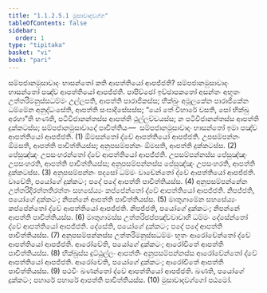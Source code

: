 ```yaml
---
title: "1.1.2.5.1 මුසාවාදවග්ග"
tableOfContents: false
sidebar:
  order: 1
type: "tipitaka"
basket: "vi"
book: "pari"
---
```



<DynamicBreadcrumb />

<Division number="165" book="pari">

<Paragraph number="385" book="pari">
සම්පජානමුසාවාදං භාසන්තෝ කති ආපත්තියෝ ආපජ්ජති? සම්පජානමුසාවාදං භාසන්තෝ පඤ්ච ආපත්තියෝ ආපජ්ජති. පාපිච්ඡෝ ඉච්ඡාපකතෝ අසන්තං අභූතං උත්තරිමනුස්සධම්මං උල්ලපති, ආපත්ති පාරාජිකස්ස; භික්ඛුං අමූලකේන පාරාජිකේන ධම්මේන අනුද්ධංසේති, ආපත්ති සංඝාදිසේසස්ස; “යෝ තේ විහාරේ වසති, සෝ භික්ඛු අරහා”ති භණති, පටිවිජානන්තස්ස ආපත්ති ථුල්ලච්චයස්ස; න පටිවිජානන්තස්ස ආපත්ති දුක්කටස්ස; සම්පජානමුසාවාදේ පාචිත්තියං—  සම්පජානමුසාවාදං භාසන්තෝ ඉමා පඤ්ච ආපත්තියෝ ආපජ්ජති. (1)
</Paragraph>

<Paragraph number="386" book="pari">
ඕමසන්තෝ ද්වේ ආපත්තියෝ ආපජ්ජති. උපසම්පන්නං ඕමසති, ආපත්ති පාචිත්තියස්ස; අනුපසම්පන්නං ඕමසති, ආපත්ති දුක්කටස්ස. (2)
</Paragraph>

<Paragraph number="387" book="pari">
පේසුඤ්ඤං උපසංහරන්තෝ ද්වේ ආපත්තියෝ ආපජ්ජති. උපසම්පන්නස්ස පේසුඤ්ඤං උපසංහරති, ආපත්ති පාචිත්තියස්ස; අනුපසම්පන්නස්ස පේසුඤ්ඤං උපසංහරති, ආපත්ති දුක්කටස්ස. (3)
</Paragraph>

<Paragraph number="388" book="pari">
අනුපසම්පන්නං පදසෝ ධම්මං වාචේන්තෝ ද්වේ ආපත්තියෝ ආපජ්ජති. වාචේති, පයෝගේ දුක්කටං; පදේ පදේ ආපත්ති පාචිත්තියස්ස. (4)
</Paragraph>

<Paragraph number="389" book="pari">
අනුපසම්පන්නේන උත්තරිදිරත්තතිරත්තං සහසේය්‍යං කප්පේන්තෝ ද්වේ ආපත්තියෝ ආපජ්ජති. නිපජ්ජති, පයෝගේ දුක්කටං; නිපන්නේ ආපත්ති පාචිත්තියස්ස. (5)
</Paragraph>

<Paragraph number="390" book="pari">
මාතුගාමේන සහසේය්‍යං කප්පේන්තෝ ද්වේ ආපත්තියෝ ආපජ්ජති. නිපජ්ජති, පයෝගේ දුක්කටං; නිපන්නේ ආපත්ති පාචිත්තියස්ස. (6)
</Paragraph>

<Paragraph number="391" book="pari">
මාතුගාමස්ස උත්තරිඡප්පඤ්චවාචාහි ධම්මං දේසේන්තෝ ද්වේ ආපත්තියෝ ආපජ්ජති. දේසේති, පයෝගේ දුක්කටං; පදේ පදේ ආපත්ති පාචිත්තියස්ස. (7)
</Paragraph>

<Paragraph number="392" book="pari">
අනුපසම්පන්නස්ස උත්තරිමනුස්සධම්මං භූතං ආරෝචේන්තෝ ද්වේ ආපත්තියෝ ආපජ්ජති. ආරෝචේති, පයෝගේ දුක්කටං; ආරෝචිතේ ආපත්ති පාචිත්තියස්ස. (8)
</Paragraph>

<Paragraph number="393" book="pari">
භික්ඛුස්ස දුට්ඨුල්ලං ආපත්තිං අනුපසම්පන්නස්ස ආරෝචේන්තෝ ද්වේ ආපත්තියෝ ආපජ්ජති. ආරෝචේති, පයෝගේ දුක්කටං; ආරෝචිතේ ආපත්ති පාචිත්තියස්ස. (9)
</Paragraph>

<Paragraph number="394" book="pari">
පථවිං ඛණන්තෝ ද්වේ ආපත්තියෝ ආපජ්ජති. ඛණති, පයෝගේ දුක්කටං; පහාරේ පහාරේ ආපත්ති පාචිත්තියස්ස. (10)

</Paragraph>
</Division>

<Paragraph number="395" type="center" book="pari">
මුසාවාදවග්ගෝ පඨමෝ.
</Paragraph>